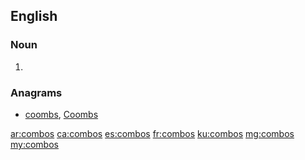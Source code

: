 ==English==

===Noun===
{{head|en|plural}}

# {{plural of|combo|lang=en}}

===Anagrams===
* [[coombs#English|coombs]], [[Coombs#English|Coombs]]

[[ar:combos]]
[[ca:combos]]
[[es:combos]]
[[fr:combos]]
[[ku:combos]]
[[mg:combos]]
[[my:combos]]